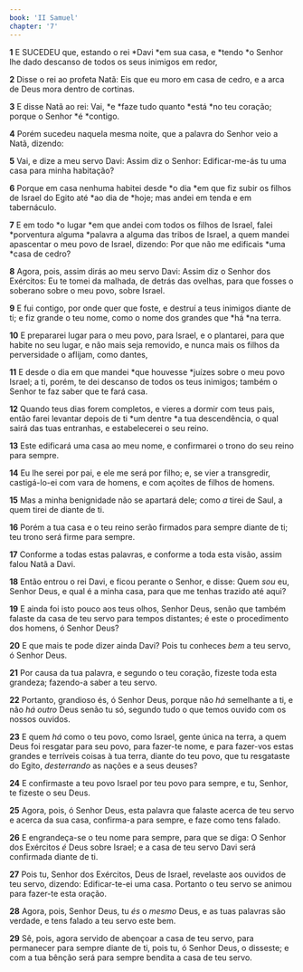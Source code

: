 ```yaml
---
book: 'II Samuel'
chapter: '7'
---
```


**1** E SUCEDEU que, estando o rei *Davi *em sua casa, e *tendo *o Senhor lhe dado descanso de todos os seus inimigos em redor,

**2** Disse o rei ao profeta Natã: Eis que eu moro em casa de cedro, e a arca de Deus mora dentro de cortinas.

**3** E disse Natã ao rei: Vai, *e *faze tudo quanto *está *no teu coração; porque o Senhor *é *contigo.

**4** Porém sucedeu naquela mesma noite, que a palavra do Senhor veio a Natã, dizendo:

**5** Vai, e dize a meu servo Davi: Assim diz o Senhor: Edificar-me-ás tu uma casa para minha habitação?

**6** Porque em casa nenhuma habitei desde *o dia *em que fiz subir os filhos de Israel do Egito até *ao dia de *hoje; mas andei em tenda e em tabernáculo.

**7** E em todo *o lugar *em que andei com todos os filhos de Israel, falei *porventura alguma *palavra a alguma das tribos de Israel, a quem mandei apascentar o meu povo de Israel, dizendo: Por que não me edificais *uma *casa de cedro?

**8** Agora, pois, assim dirás ao meu servo Davi: Assim diz o Senhor dos Exércitos: Eu te tomei da malhada, de detrás das ovelhas, para que fosses o soberano sobre o meu povo, sobre Israel.

**9** E fui contigo, por onde quer que foste, e destruí a teus inimigos diante de ti; e fiz grande o teu nome, como o nome dos grandes que *há *na terra.

**10** E prepararei lugar para o meu povo, para Israel, e o plantarei, para que habite no seu lugar, e não mais seja removido, e nunca mais os filhos da perversidade o aflijam, como dantes,

**11** E desde o dia em que mandei *que houvesse *juízes sobre o meu povo Israel; a ti, porém, te dei descanso de todos os teus inimigos; também o Senhor te faz saber que te fará casa.

**12** Quando teus dias forem completos, e vieres a dormir com teus pais, então farei levantar depois de ti *um dentre *a tua descendência, o qual sairá das tuas entranhas, e estabelecerei o seu reino.

**13** Este edificará uma casa ao meu nome, e confirmarei o trono do seu reino para sempre.

**14** Eu lhe serei por pai, e ele me será por filho; e, se vier a transgredir, castigá-lo-ei com vara de homens, e com açoites de filhos de homens.

**15** Mas a minha benignidade não se apartará dele; como _a_ tirei de Saul, a quem tirei de diante de ti.

**16** Porém a tua casa e o teu reino serão firmados para sempre diante de ti; teu trono será firme para sempre.

**17** Conforme a todas estas palavras, e conforme a toda esta visão, assim falou Natã a Davi.

**18** Então entrou o rei Davi, e ficou perante o Senhor, e disse: Quem _sou_ eu, Senhor Deus, e qual é a minha casa, para que me tenhas trazido até aqui?

**19** E ainda foi isto pouco aos teus olhos, Senhor Deus, senão que também falaste da casa de teu servo para tempos distantes; é este o procedimento dos homens, ó Senhor Deus?

**20** E que mais te pode dizer ainda Davi? Pois tu conheces _bem_ a teu servo, ó Senhor Deus.

**21** Por causa da tua palavra, e segundo o teu coração, fizeste toda esta grandeza; fazendo-a saber a teu servo.

**22** Portanto, grandioso és, ó Senhor Deus, porque não _há_ semelhante a ti, e não _há outro_ Deus senão tu só, segundo tudo o que temos ouvido com os nossos ouvidos.

**23** E quem _há_ como o teu povo, como Israel, gente única na terra, a quem Deus foi resgatar para seu povo, para fazer-te nome, e para fazer-vos estas grandes e terríveis coisas à tua terra, diante do teu povo, que tu resgataste do Egito, _desterrando_ as nações e a seus deuses?

**24** E confirmaste a teu povo Israel por teu povo para sempre, e tu, Senhor, te fizeste o seu Deus.

**25** Agora, pois, ó Senhor Deus, esta palavra que falaste acerca de teu servo e acerca da sua casa, confirma-a para sempre, e faze como tens falado.

**26** E engrandeça-se o teu nome para sempre, para que se diga: O Senhor dos Exércitos _é_ Deus sobre Israel; e a casa de teu servo Davi será confirmada diante de ti.

**27** Pois tu, Senhor dos Exércitos, Deus de Israel, revelaste aos ouvidos de teu servo, dizendo: Edificar-te-ei uma casa. Portanto o teu servo se animou para fazer-te esta oração.

**28** Agora, pois, Senhor Deus, tu _és_ o _mesmo_ Deus, e as tuas palavras são verdade, e tens falado a teu servo este bem.

**29** Sê, pois, agora servido de abençoar a casa de teu servo, para permanecer para sempre diante de ti, pois tu, ó Senhor Deus, o disseste; e com a tua bênção será para sempre bendita a casa de teu servo.

